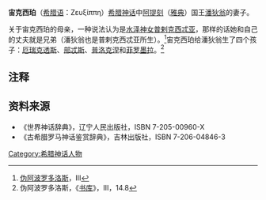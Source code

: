 '''宙克西珀'''（[[希腊语|希腊语]]：Ζευξίππη）[[希腊神话|希腊神话]]中[[阿提刻|阿提刻]]（[[雅典|雅典]]）国王[[潘狄翁一世|潘狄翁]]的妻子。

关于宙克西珀的母亲，一种说法认为是[[水泽神女|水泽神女]][[普剌克西忒亚|普剌克西忒亚]]，那样的话她和自己的丈夫就是兄弟（潘狄翁也是普剌克西忒亚所生）。<ref>[[伪阿波罗多洛斯|伪阿波罗多洛斯]]，III</ref>宙克西珀给潘狄翁生了四个孩子：[[厄瑞克透斯|厄瑞克透斯]]、[[部忒斯|部忒斯]]、[[普洛克涅|普洛克涅]]和[[菲罗墨拉|菲罗墨拉]]。<ref>伪阿波罗多洛斯，《[[书库|书库]]》，III，14.8</ref>
==注释==
{{reflist}}
==资料来源==
*《世界神话辞典》，辽宁人民出版社，ISBN 7-205-00960-X 
*《古希腊罗马神话鉴赏辞典》，吉林出版社，ISBN 7-206-04846-3 
[[Category:希腊神话人物|Category:希腊神话人物]]